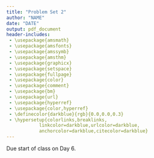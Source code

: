 ```yaml
---
title: "Problem Set 2"
author: "NAME"
date: "DATE"
output: pdf_document
header-includes: 
 - \usepackage{amsmath}
 - \usepackage{amsfonts}
 - \usepackage{amssymb}
 - \usepackage{amsthm}
 - \usepackage{graphicx}
 - \usepackage{setspace}
 - \usepackage{fullpage}
 - \usepackage{color}
 - \usepackage{comment}
 - \usepackage{bm}
 - \usepackage{url}
 - \usepackage{hyperref}
 - \usepackage{color,hyperref}
 - \definecolor{darkblue}{rgb}{0.0,0.0,0.3}
 - \hypersetup{colorlinks,breaklinks,
            linkcolor=darkblue,urlcolor=darkblue,
            anchorcolor=darkblue,citecolor=darkblue}
---
```


\maketitle

Due start of class on Day 6. 

\begin{enumerate}
    \item Exponents and Logarithms
        \begin{enumerate}
            \item Multiply $x^4 y^3 z^2 (1 + x^2 y^2)$
            \item Simplify $((xy)^{-6})^{0.5} y^3z^{3}$
            \item Simplify $((xy)^2)^{1.5} x^{-3}y^{-3}$
            \item Solve $ln(e^5/e^{2.5})$
            \item Simplify $e^{ln 7.14}$
            \item What is $log_{7134\pi}(1)$?
            \item Solve for x $log_x(16)=4$ %2
            \item Combine into one term: $log(3x)+2log(y)$ %$log(3x*y^2)$
        \end{enumerate}

    \item Inequalities and Absolute Values
        \begin{enumerate}
            \item ``Solve'' for $x$: $x + y +2 < 4$
            \item ``Solve'' for $x$: $(-4)(x + 7) \geq -24$
            \item What is the absolute value of $-24$?
            \item Graph $y = |x +2|$
            \item On number line, graph $|x + 2| \geq 3$
            \item On number line, graph $|x - 7| < 1$
            \item On number line, graph $|2x - 2| = 4$
        \end{enumerate}

    \item Factor
        \begin{enumerate}
            \item $x^2+ 5x+4$
            \item $6m^2+8m-8$ 
            \item $5y^2-12yz+7z^2$ 
        \end{enumerate}

    \item Functions
        \begin{enumerate}
            \item What is the difference between a function and relation (in words)?
            \item Simplify $h(x)=g(f(x))$, where $f(x)=x^2+4$ and $g(x)=\sqrt{x-4}$ %f(g(x))=x
            \item Find the inverse function of $f(x)=5x-3$ %3+x/5. 
            \item What is a quadratic function? (define and provide example) % highest degree of 2
            \item Why do we care if a function is monotonically doing anything?
        \end{enumerate}

    \item Exponent(ials)
        Explain the difference between, and provide an example of, the following. Be sure to use an example different from the slides: 
            \begin{enumerate}
                \item Exponent:
                \item Exponential:
                \item Exponential Function: 
            \end{enumerate}

    \item Matrices:
            \begin{enumerate}
                \item Write out `6 choose 3' mathematically and solve.
                \item Add these two matrices: $
                    \begin{bmatrix}
                        2 & 4 & 2 \\
                        1 & 4 & 0 \\
                        2 & 6 & 0
                    \end{bmatrix}
                        +
                     \begin{bmatrix}
                     5 & 1 & 1 \\
                     2 & 2 & 2\\
                     4 & 1 & 3
                     \end{bmatrix}$


        \item Multiply these two matrices: $
                    \begin{bmatrix}
                        2 & 4 & 2 \\
                        1 & 4 & 0 \\
                        2 & 6 & 0
                    \end{bmatrix}
                    *
                    \begin{bmatrix}
                        5 & 1 & 1 \\
                        2 & 2 & 2 \\
                        4 & 1 & 3
                    \end{bmatrix}
                    $
            \item Provide an example matrix, showing what happens when you multiply by the identity matrix. 
        \end{enumerate}


\item Topics and Questions
    \begin{enumerate}
        \item List three things you struggled with on today's assignment. 
        \item What is your plan for improving the items listed above?
        \item What percent of the material was new to you today?
        \item What is one new concept you learned today?
        \item What question do you still have about the material?
    \end{enumerate}


\end{enumerate}




